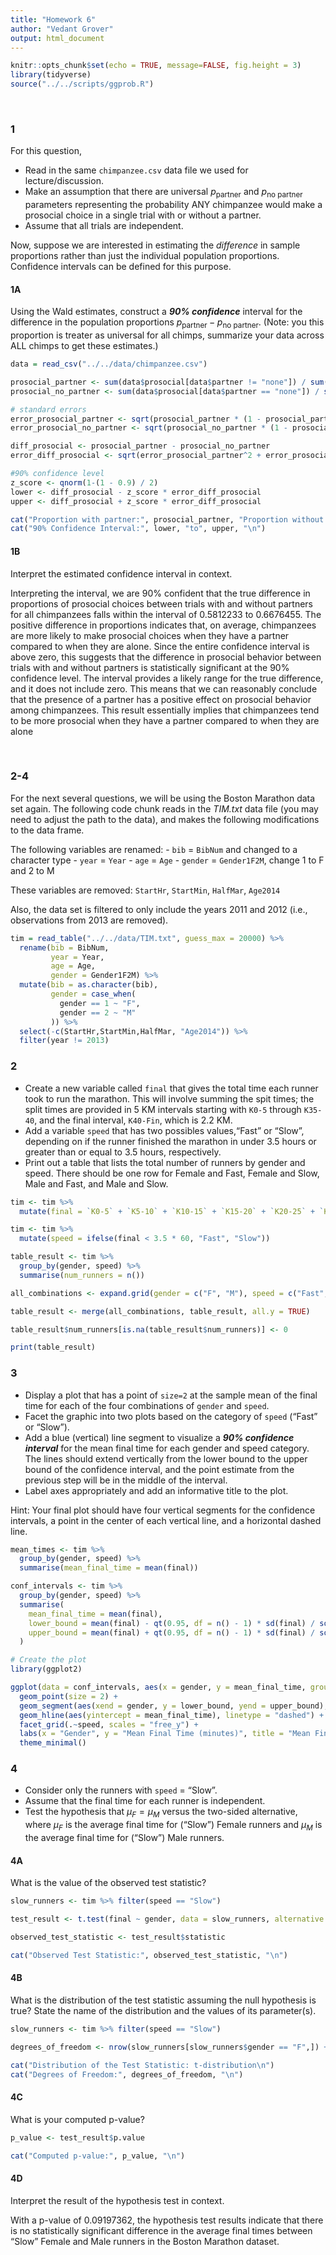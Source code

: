 ```yaml
---
title: "Homework 6"
author: "Vedant Grover"
output: html_document
---
```


```r
knitr::opts_chunk$set(echo = TRUE, message=FALSE, fig.height = 3)
library(tidyverse)
source("../../scripts/ggprob.R")
```


<br/>

### 1

For this question,

- Read in the same `chimpanzee.csv` data file we used for lecture/discussion.
- Make an assumption that there are universal $p_{\text{partner}}$ and $p_{\text{no partner}}$ parameters representing the probability ANY chimpanzee would make a prosocial choice in a single trial with or without a partner.
- Assume that all trials are independent.

Now, suppose we are interested in estimating the *difference* in sample proportions rather than just the individual population proportions. Confidence intervals can be defined for this purpose.

#### 1A

Using the Wald estimates, construct a ***90% confidence*** interval for the difference in the population proportions $p_{\text{partner}} - p_{\text{no partner}}$. (Note: you this proportion is treater as universal for all chimps, summarize your data across ALL chimps to get these estimates.)
```r
data = read_csv("../../data/chimpanzee.csv")

prosocial_partner <- sum(data$prosocial[data$partner != "none"]) / sum(data$prosocial)
prosocial_no_partner <- sum(data$prosocial[data$partner == "none"]) / sum(data$prosocial)

# standard errors
error_prosocial_partner <- sqrt(prosocial_partner * (1 - prosocial_partner) / sum(data$prosocial))
error_prosocial_no_partner <- sqrt(prosocial_no_partner * (1 - prosocial_no_partner) / sum(data$prosocial))

diff_prosocial <- prosocial_partner - prosocial_no_partner
error_diff_prosocial <- sqrt(error_prosocial_partner^2 + error_prosocial_no_partner^2)

#90% confidence level
z_score <- qnorm(1-(1 - 0.9) / 2)
lower <- diff_prosocial - z_score * error_diff_prosocial
upper <- diff_prosocial + z_score * error_diff_prosocial

cat("Proportion with partner:", prosocial_partner, "Proportion without partner:", prosocial_no_partner, "\n")
cat("90% Confidence Interval:", lower, "to", upper, "\n")

```

#### 1B

Interpret the estimated confidence interval in context.

Interpreting the interval, we are 90% confident that the true difference in proportions of prosocial choices between trials with and without partners for all chimpanzees falls within the interval of 0.5812233 to 0.6676455.
The positive difference in proportions indicates that, on average, chimpanzees are more likely to make prosocial choices when they have a partner compared to when they are alone.
Since the entire confidence interval is above zero, this suggests that the difference in prosocial behavior between trials with and without partners is statistically significant at the 90% confidence level.
The interval provides a likely range for the true difference, and it does not include zero. This means that we can reasonably conclude that the presence of a partner has a positive effect on prosocial behavior among chimpanzees.
This result essentially implies that chimpanzees tend to be more prosocial when they have a partner compared to when they are alone


<br/>

### 2-4

For the next several questions, we will be using the Boston Marathon data set again. The following code chunk reads in the *TIM.txt* data file (you may need to adjust the path to the data), and makes the following modifications to the data frame.

The following variables are renamed:
  - `bib` = `BibNum` and changed to a character type
  - `year` = `Year`
  - `age` = `Age`
  - `gender` = `Gender1F2M`, change 1 to F and 2 to M

These variables are removed:  `StartHr`, `StartMin`, `HalfMar`, `Age2014`

Also, the data set is filtered to only include the years 2011 and 2012 (i.e., observations from 2013 are removed).

```r
tim = read_table("../../data/TIM.txt", guess_max = 20000) %>%
  rename(bib = BibNum,
         year = Year,
         age = Age,
         gender = Gender1F2M) %>%
  mutate(bib = as.character(bib),
         gender = case_when(
           gender == 1 ~ "F",
           gender == 2 ~ "M"
         )) %>%
  select(-c(StartHr,StartMin,HalfMar, "Age2014")) %>%
  filter(year != 2013)
```



### 2

- Create a new variable called `final` that gives the total time each runner took to run the marathon.  This will involve summing the spit times; the split times are provided in 5 KM intervals starting with `K0-5` through `K35-40`, and the final interval, `K40-Fin`, which is 2.2 KM.
- Add a variable `speed` that has two possibles values,"Fast" or "Slow", depending on if the runner finished the marathon in under 3.5 hours or greater than or equal to 3.5 hours, respectively.
- Print out a table that lists the total number of runners by gender and speed.  There should be one row for Female and Fast, Female and Slow, Male and Fast, and Male and Slow.

```r
tim <- tim %>%
  mutate(final = `K0-5` + `K5-10` + `K10-15` + `K15-20` + `K20-25` + `K25-30` + `K30-35` + + `K35-40` + `K40-Fin`)

tim <- tim %>%
  mutate(speed = ifelse(final < 3.5 * 60, "Fast", "Slow"))

table_result <- tim %>%
  group_by(gender, speed) %>%
  summarise(num_runners = n())

all_combinations <- expand.grid(gender = c("F", "M"), speed = c("Fast", "Slow"))

table_result <- merge(all_combinations, table_result, all.y = TRUE)

table_result$num_runners[is.na(table_result$num_runners)] <- 0

print(table_result)

```

### 3

- Display a plot that has a point of `size=2` at the sample mean of the final time for each of the four combinations of `gender` and `speed`.
- Facet the graphic into two plots based on the category of `speed` ("Fast" or "Slow").
- Add a blue (vertical) line segment to visualize a ***90% confidence interval*** for the mean final time for each gender and speed category. The lines should extend vertically from the lower bound to the upper bound of the confidence interval, and the point estimate from the previous step will be in the middle of the interval.
-  Label axes appropriately and add an informative title to the plot.

Hint: Your final plot should have four vertical segments for the confidence intervals, a point in the center of each vertical line, and a horizontal dashed line.
```r

mean_times <- tim %>%
  group_by(gender, speed) %>%
  summarise(mean_final_time = mean(final))

conf_intervals <- tim %>%
  group_by(gender, speed) %>%
  summarise(
    mean_final_time = mean(final),
    lower_bound = mean(final) - qt(0.95, df = n() - 1) * sd(final) / sqrt(n()),
    upper_bound = mean(final) + qt(0.95, df = n() - 1) * sd(final) / sqrt(n())
  )

# Create the plot
library(ggplot2)

ggplot(data = conf_intervals, aes(x = gender, y = mean_final_time, group = gender)) +
  geom_point(size = 2) +
  geom_segment(aes(xend = gender, y = lower_bound, yend = upper_bound), color = "blue") +
  geom_hline(aes(yintercept = mean_final_time), linetype = "dashed") +
  facet_grid(.~speed, scales = "free_y") +
  labs(x = "Gender", y = "Mean Final Time (minutes)", title = "Mean Final Time by Gender and Speed") +
  theme_minimal()


```


### 4

- Consider only the runners with `speed` = "Slow".
- Assume that the final time for each runner is independent.
- Test the hypothesis that $\mu_F = \mu_M$ versus the two-sided alternative, where $\mu_F$ is the average final time for ("Slow") Female runners and $\mu_M$ is the average final time for ("Slow") Male runners.


#### 4A

What is the value of the observed test statistic?
```r

slow_runners <- tim %>% filter(speed == "Slow")

test_result <- t.test(final ~ gender, data = slow_runners, alternative = "two.sided")

observed_test_statistic <- test_result$statistic

cat("Observed Test Statistic:", observed_test_statistic, "\n")


```

#### 4B

What is the distribution of the test statistic assuming the null hypothesis is true? State the name of the distribution and the values of its parameter(s).

```r

slow_runners <- tim %>% filter(speed == "Slow")

degrees_of_freedom <- nrow(slow_runners[slow_runners$gender == "F",]) + nrow(slow_runners[slow_runners$gender == "M",]) - 2

cat("Distribution of the Test Statistic: t-distribution\n")
cat("Degrees of Freedom:", degrees_of_freedom, "\n")


```
#### 4C

What is your computed p-value?
```r

p_value <- test_result$p.value

cat("Computed p-value:", p_value, "\n")


```

#### 4D

Interpret the result of the hypothesis test in context.

With a p-value of 0.09197362, the hypothesis test results indicate that there is no statistically significant difference in the average final times between "Slow" Female and Male runners in the Boston Marathon dataset.

